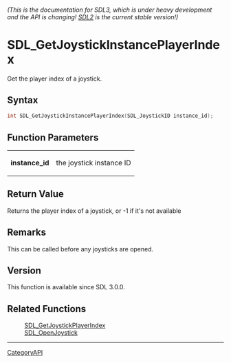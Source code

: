 ====== (This is the documentation for SDL3, which is under heavy development and the API is changing! [https://wiki.libsdl.org/ SDL2] is the current stable version!) ======
= SDL_GetJoystickInstancePlayerIndex =

Get the player index of a joystick.

== Syntax ==

<syntaxhighlight lang='c'>
int SDL_GetJoystickInstancePlayerIndex(SDL_JoystickID instance_id);
</syntaxhighlight>

== Function Parameters ==

{|
|'''instance_id'''
|the joystick instance ID
|}

== Return Value ==

Returns the player index of a joystick, or -1 if it's not available

== Remarks ==

This can be called before any joysticks are opened.

== Version ==

This function is available since SDL 3.0.0.

== Related Functions ==

:[[SDL_GetJoystickPlayerIndex]]
:[[SDL_OpenJoystick]]

----
[[CategoryAPI]]


